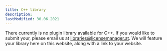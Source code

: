 ```yaml
---
title: C++ library
description:
lastModified: 30.06.2021
---
```


There currently is no plugin library available for C++. If you would like
to submit your, please email us at libraries@licensemanager.at. We will feature
your library here on this website, along with a link to your website.
